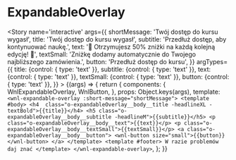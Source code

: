 
<Meta title='organisms/ExpandableOverlay' component={WnlExpandableOverlay} />

# ExpandableOverlay

<Story name='interactive'
    args={{
        shortMessage: 'Twój dostęp do kursu wygasł',
        title: 'Twój dostęp do kursu wygasł',
        subtitle: 'Przedłuż dostęp, aby kontynuować naukę.',
        text: '🎁 Otrzymujesz 50% zniżki na każdą kolejną edycję! 🎁',
        textSmall: 'Zniżkę dodamy automatycznie do Twojego najbliższego zamówienia.',
        button: 'Przedłuż dostęp do kursu',
    }}
    argTypes={{
        title: {control: { type: 'text' }},
        subtitle: {control: { type: 'text' }},
        text: {control: { type: 'text' }},
        textSmall: {control: { type: 'text' }},
        button: {control: { type: 'text' }},
    }}
    >
    {(args) => {
        return {
        	components: {
				WnlExpandableOverlay,
				WnlButton,
				},
            props: Object.keys(args),
            template: `
<wnl-expandable-overlay :short-message="shortMessage">
	<template #body>
		<h4  class="o-expandableOverlay__body__title -headlineXL -textBold">{{title}}</h4>
		<h5 class="o-expandableOverlay__body__subtitle -headlineM">{{subtitle}}</h5>
		<p class="o-expandableOverlay__body__text">{{text}}</p>
		<p class="o-expandableOverlay__body__textSmall">{{textSmall}}</p>
		<a class="o-expandableOverlay__body__button">
			<wnl-button size="small">{{button}}</wnl-button>
		</a>
	</template>
	<template #footer>
		W razie problemów daj znać
	</template>
</wnl-expandable-overlay>`,
        };
    }}
</Story>
